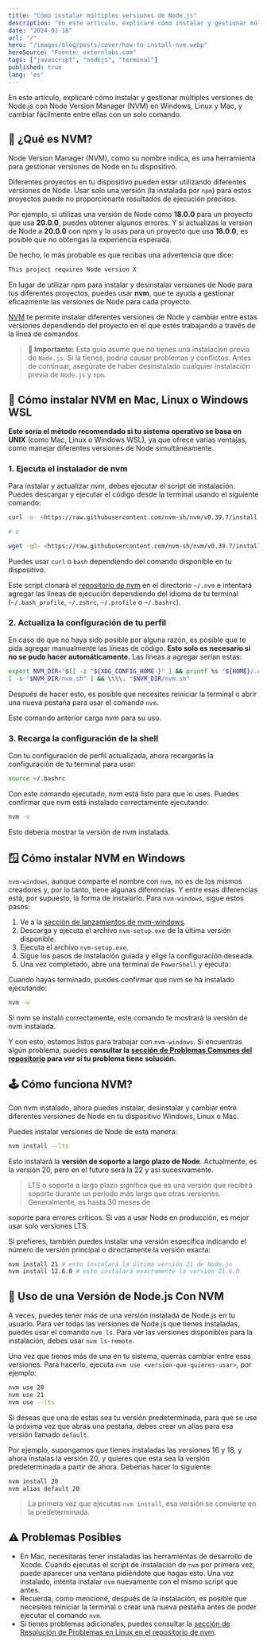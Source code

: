 ```yaml
---
title: "Cómo instalar múltiples versiones de Node.js"
description: "En este artículo, explicaré cómo instalar y gestionar múltiples versiones de Node.js con Node Version Manager (NVM) en Windows, Linux y Mac, y cambiar fácilmente entre ellas con un solo comando."
date: "2024-01-18"
url: "/"
hero: "/images/blog/posts/cover/how-to-install-nvm.webp"
heroSource: "Fuente: externlabs.com"
tags: ["javascript", "nodejs", "terminal"]
published: true
lang: 'es'
---
```


En este artículo, explicaré cómo instalar y gestionar múltiples versiones de Node.js con Node Version Manager (NVM) en Windows, Linux y Mac, y cambiar fácilmente entre ellas con un solo comando.

## 🤔 ¿Qué es NVM?

Node Version Manager (NVM), como su nombre indica, es una herramienta para gestionar versiones de Node en tu dispositivo.

Diferentes proyectos en tu dispositivo pueden estar utilizando diferentes versiones de Node. Usar solo una versión (la instalada por `npm`) para estos proyectos puede no proporcionarte resultados de ejecución precisos.

Por ejemplo, si utilizas una versión de Node como **18.0.0** para un proyecto que usa **20.0.0**, puedes obtener algunos errores. Y si actualizas la versión de Node a **20.0.0** con npm y la usas para un proyecto que usa **18.0.0**, es posible que no obtengas la experiencia esperada.

De hecho, lo más probable es que recibas una advertencia que dice:

```bash
This project requires Node version X
```

En lugar de utilizar npm para instalar y desinstalar versiones de Node para tus diferentes proyectos, puedes usar **nvm**, que te ayuda a gestionar eficazmente las versiones de Node para cada proyecto.

[NVM](https://github.com/nvm-sh/nvm) te permite instalar diferentes versiones de Node y cambiar entre estas versiones dependiendo del proyecto en el que estés trabajando a través de la línea de comandos.

> **🚨 Importante:** Esta guía asume que no tienes una instalación previa de `Node.js`. Si la tienes, podría causar problemas y conflictos. Antes de continuar, asegúrate de haber desinstalado cualquier instalación previa de `Node.js` y `npm`.

## 🐧 Cómo instalar NVM en Mac, Linux o Windows WSL

**Este sería el método recomendado si tu sistema operativo se basa en UNIX** (como Mac, Linux o Windows WSL), ya que ofrece varias ventajas, como manejar diferentes versiones de Node simultáneamente.

### 1. Ejecuta el instalador de nvm

Para instalar y actualizar _nvm_, debes ejecutar el script de instalación. Puedes descargar y ejecutar el código desde la terminal usando el siguiente comando:

```bash
curl -o- <https://raw.githubusercontent.com/nvm-sh/nvm/v0.39.7/install.sh> | bash

# o

wget -qO- <https://raw.githubusercontent.com/nvm-sh/nvm/v0.39.7/install.sh> | bash
```

Puedes usar `curl` o `bash` dependiendo del comando disponible en tu dispositivo.

Este script clonará el [repositorio de nvm](https://github.com/nvm-sh/nvm) en el directorio `~/.nvm` e intentará agregar las líneas de ejecución dependiendo del idioma de tu terminal (`~/.bash_profile`, `~/.zshrc`, `~/.profile` o `~/.bashrc`).

### 2. Actualiza la configuración de tu perfil

En caso de que no haya sido posible por alguna razón, es posible que te pida agregar manualmente las líneas de código. **Esto solo es necesario si no se pudo hacer automáticamente.** Las líneas a agregar serían estas:

```bash
export NVM_DIR="$([ -z "${XDG_CONFIG_HOME-}" ] && printf %s "${HOME}/.nvm" || printf %s "${XDG_CONFIG_HOME}/nvm")"
[ -s "$NVM_DIR/nvm.sh" ] && \\\\. "$NVM_DIR/nvm.sh"
```

Después de hacer esto, es posible que necesites reiniciar la terminal o abrir una nueva pestaña para usar el comando `nvm`.

Este comando anterior carga nvm para su uso.

### 3. Recarga la configuración de la shell

Con tu configuración de perfil actualizada, ahora recargarás la configuración de tu terminal para usar:

```bash
source ~/.bashrc
```

Con este comando ejecutado, nvm está listo para que lo uses. Puedes confirmar que nvm está instalado correctamente ejecutando:

```bash
nvm -v
```

Esto debería mostrar la versión de nvm instalada.

## 🪟 Cómo instalar NVM en Windows

`nvm-windows`, aunque comparte el nombre con `nvm`, no es de los mismos creadores y, por lo tanto, tiene algunas diferencias. Y entre esas diferencias está, por supuesto, la forma de instalarlo. Para `nvm-windows`, sigue estos pasos:

1. Ve a la [sección de lanzamientos de nvm-windows](https://github.com/coreybutler/nvm-windows/releases).
2. Descarga y ejecuta el archivo `nvm-setup.exe` de la última versión disponible.
3. Ejecuta el archivo `nvm-setup.exe`.
4. Sigue los pasos de instalación guiada y elige la configuración deseada.
5. Una vez completado, abre una terminal de `PowerShell` y ejecuta:

Cuando hayas terminado, puedes confirmar que nvm se ha instalado ejecutando:

```bash
nvm -v
```

Si nvm se instaló correctamente, este comando te mostrará la versión de nvm instalada.

Y con esto, estamos listos para trabajar con `nvm-windows`. Si encuentras algún problema, puedes **consultar la [sección de Problemas Comunes del repositorio](https://github.com/coreybutler/nvm-windows/wiki/Common-Issues) para ver si tu problema tiene solución.**

## 🕹️ Cómo funciona NVM?

Con nvm instalado, ahora puedes instalar, desinstalar y cambiar entre diferentes versiones de Node en tu dispositivo Windows, Linux o Mac.

Puedes instalar versiones de Node de esta manera:

```bash
nvm install --lts
```

Esto instalará la **versión de soporte a largo plazo de Node**. Actualmente, es la versión 20, pero en el futuro será la 22 y así sucesivamente.

> LTS o soporte a largo plazo significa que es una versión que recibirá soporte durante un período más largo que otras versiones. Generalmente, es hasta 30 meses de

 soporte para errores críticos. Si vas a usar Node en producción, es mejor usar solo versiones LTS.

Si prefieres, también puedes instalar una versión específica indicando el número de versión principal o directamente la versión exacta:

```bash
nvm install 21 # esto instalará la última versión 21 de Node.js
nvm install 12.6.0 # esto instalará exactamente la versión 21.6.0
```

## 🚀 Uso de una Versión de Node.js Con NVM

A veces, puedes tener más de una versión instalada de Node.js en tu usuario. Para ver todas las versiones de Node.js que tienes instaladas, puedes usar el comando `nvm ls`. Para ver las versiones disponibles para la instalación, debes usar `nvm ls-remote`.

Una vez que tienes más de una en tu sistema, querrás cambiar entre esas versiones. Para hacerlo, ejecuta `nvm use <versión-que-quieres-usar>`, por ejemplo:

```bash
nvm use 20
nvm use 21
nvm use --lts
```

Si deseas que una de estas sea tu versión predeterminada, para que se use la próxima vez que abras una pestaña, debes crear un alias para esa versión llamado `default`.

Por ejemplo, supongamos que tienes instaladas las versiones 16 y 18, y ahora instalas la versión 20, y quieres que esta sea la versión predeterminada a partir de ahora. Deberías hacer lo siguiente:

```bash
nvm install 20
nvm alias default 20
```

> La primera vez que ejecutas `nvm install`, esa versión se convierte en la predeterminada.

## ⚠️ Problemas Posibles

- En Mac, necesitarás tener instaladas las herramientas de desarrollo de Xcode. Cuando ejecutas el script de instalación de `nvm` por primera vez, puede aparecer una ventana pidiéndote que hagas esto. Una vez instalado, intenta instalar `nvm` nuevamente con el mismo script que antes.
- Recuerda, como mencioné, después de la instalación, es posible que necesites reiniciar la terminal o crear una nueva pestaña antes de poder ejecutar el comando `nvm`.
- Si tienes problemas adicionales, puedes consultar la [sección de Resolución de Problemas en Linux en el repositorio de nvm](https://github.com/nvm-sh/nvm#troubleshooting-on-linux).